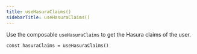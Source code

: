 ```yaml
---
title: useHasuraClaims()
sidebarTitle: useHasuraClaims()
---
```


Use the composable `useHasuraClaims` to get the Hasura claims of the user.

```tsx
const hasuraClaims = useHasuraClaims()
```
